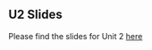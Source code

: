 ## U2 Slides {.unnumbered}

Please find the slides for Unit 2 [here](https://github.com/BERD-NFDI/microsimulation-machine-learning-os/tree/main/Slides)
